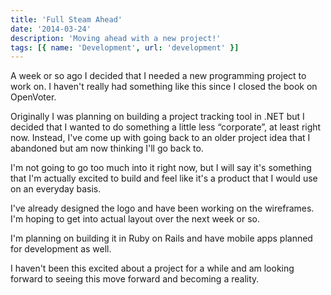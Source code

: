 ```yaml
---
title: 'Full Steam Ahead'
date: '2014-03-24'
description: 'Moving ahead with a new project!'
tags: [{ name: 'Development', url: 'development' }]
---
```


A week or so ago I decided that I needed a new programming project to work on. I haven't really had something like this since I closed the book on OpenVoter.

Originally I was planning on building a project tracking tool in .NET but I decided that I wanted to do something a little less “corporate”, at least right now. Instead, I've come up with going back to an older project idea that I abandoned but am now thinking I'll go back to.

I'm not going to go too much into it right now, but I will say it's something that I'm actually excited to build and feel like it's a product that I would use on an everyday basis.

I've already designed the logo and have been working on the wireframes. I'm hoping to get into actual layout over the next week or so.

I'm planning on building it in Ruby on Rails and have mobile apps planned for development as well.

I haven't been this excited about a project for a while and am looking forward to seeing this move forward and becoming a reality.
